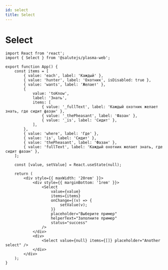 ```yaml
---
id: select
title: Select
---
```



# Select
<Description name="Select" />
<PropsTable name="Select" />

```tsx live
import React from 'react';
import { Select } from '@salutejs/plasma-web';

export function App() {
    const items = [
        { value: 'each', label: 'Каждый' },
        { value: 'hunter', label: 'Охотник', isDisabled: true },
        { value: 'wants', label: 'Желает' },
        {
            value: 'toKnow',
            label: 'Знать',
            items: [
                { value: '_fullText', label: 'Каждый охотник желает знать, где сидит фазан' },
                { value: '_thePheasant', label: 'Фазан' },
                { value: '_is', label: 'Сидит' },
            ],
        },
        { value: 'where', label: 'Где' },
        { value: 'is', label: 'Сидит' },
        { value: 'thePheasant', label: 'Фазан' },
        { value: 'fullText', label: 'Каждый охотник желает знать, где сидит фазан' },
    ];

    const [value, setValue] = React.useState(null);

    return (
        <div style={{ maxWidth: '20rem' }}>
            <div style={{ marginBottom: '1rem' }}>
                <Select
                    value={value}
                    items={items}
                    onChange={(v) => {
                        setValue(v);
                    }}
                    placeholder="Выберите пример"
                    helperText="Заполните пример"
                    status="success"
                />
            </div>
            <div>
                <Select value={null} items={[]} placeholder="Another select" />
            </div>
        </div>
    );
}
```
